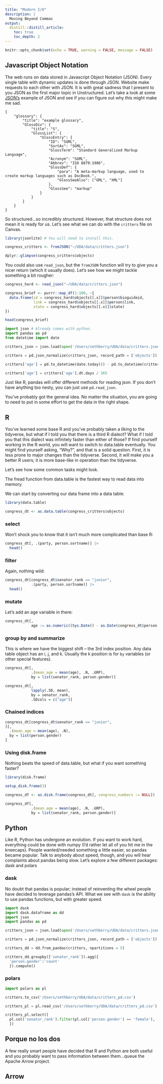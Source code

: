 ```yaml
---
title: "Modern I/O"
description: |
  Moving Beyond Commas
output:
  distill::distill_article:
    toc: true
    toc_depth: 2
---
```


```r
knitr::opts_chunk$set(echo = TRUE, warning = FALSE, message = FALSE)
```

## Javascript Object Notation

The web runs on data stored in Javascript Object Notation (JSON). Every single table with dynamic updates is done through JSON. Website make requests to each other with JSON. It is with great sadness that I present to you JSON as the first major topic in Unstructured. Let's take a look at some <a href="https://www.json.org/json-en.html">JSON's</a> example of JSON and see if you can figure out why this might make me sad.

```
{
    "glossary": {
        "title": "example glossary",
		"GlossDiv": {
            "title": "S",
			"GlossList": {
                "GlossEntry": {
                    "ID": "SGML",
					"SortAs": "SGML",
					"GlossTerm": "Standard Generalized Markup Language",
					"Acronym": "SGML",
					"Abbrev": "ISO 8879:1986",
					"GlossDef": {
                        "para": "A meta-markup language, used to create markup languages such as DocBook.",
						"GlossSeeAlso": ["GML", "XML"]
                    },
					"GlossSee": "markup"
                }
            }
        }
    }
}
```

So structured...so incredibly structured. However, that structure does not mean it is ready for us. Let's see what we can do with the `critters` file on Canvas.

```r
library(jsonlite) # You will need to install this.

congress_critters <- fromJSON("~/UDA/data/critters.json")

dplyr::glimpse(congress_critters$objects)
```

You could also use `read_json`, but the `fromJSON` function will try to give you a nicer return (which it usually does). Let's see how we might tackle something a bit rougher:

```r
congress_hard <- read_json("~/UDA/data/critters.json")
```


```r
congress_brief <- purrr::map_df(1:100, ~{
  data.frame(id = congress_hard$objects[[.x]]$person$bioguideid, 
             link = congress_hard$objects[[.x]]$person$link, 
             state = congress_hard$objects[[.x]]$state)
})

head(congress_brief)
```


```python
import json # Already comes with python.
import pandas as pd
from datetime import date

critters_json = json.load(open('/Users/sethberry/UDA/data/critters.json'))

critters = pd.json_normalize(critters_json, record_path = ['objects'])

critters['age'] = pd.to_datetime(date.today()) - pd.to_datetime(critters['person.birthday'])

critters['age'] = critters['age'].dt.days / 365
```

Just like R, pandas will offer different methods for reading json. If you don't have anything too nesty, you can just use `pd.read_json`. 

You've probably got the general idea. No matter the situation, you are going to need to put in some effort to get the data in the right shape.

## R

You've learned some base R and you've probably taken a liking to the tidyverse, but what if I told you that there is a third R dialect? What if I told you that this dialect was infinitely faster than either of those? If find yourself working in the R world, you will want to switch to data.table eventually. You might find yourself asking, "Why?", and that is a solid question. First, it is less prone to major changes than the tidyverse. Second, it will make you a better R users; it is more base-like in operation than the tidyverse.

Let's see how some common tasks might look.

<aside>
The fread function from data.table is the fastest way to read data into memory.
</aside>

We can start by converting our data frame into a data table:

```r
library(data.table)

congress_dt <- as.data.table(congress_critters$objects)
```

### select

Won't shock you to know that it isn't much more complicated than base R:

```r
congress_dt[, .(party, person.sortname)] |>
  head()
```

### filter

Again, nothing wild:

```r
congress_dt[congress_dt$senator_rank == "junior", 
            .(party, person.sortname)] |>
  head()
```

### mutate

Let's add an age variable in there:

```r
congress_dt[, 
            age := as.numeric((Sys.Date() - as.Date(congress_dt$person.birthday)) / 365)]
```

### group by and summarize

This is where we have the biggest shift -- the 3rd index position. Any data table object has an i, j, and k. Usually the k position is for `by` variables (or other special features).

```r
congress_dt[, 
            .(mean_age = mean(age), .N, .GRP), 
            by = list(senator_rank, person.gender)]
```

```r
congress_dt[, 
            lapply(.SD, mean), 
            by = senator_rank, 
            .SDcols = c("age")]
```


### Chained indices

```r
congress_dt[congress_dt$senator_rank == "junior", 
][, 
  .(mean_age = mean(age), .N), 
  by = list(person.gender)
]
```

### Using disk.frame

Nothing beats the speed of data.table, but what if you want something faster?

```r
library(disk.frame)

setup_disk.frame(3)

congress_df <- as.disk.frame(congress_dt[, congress_numbers := NULL])

congress_df[, 
            .(mean_age = mean(age), .N, .GRP), 
            by = list(senator_rank, person.gender)]
```


## Python

Like R, Python has undergone an evolution. If you want to work hard, everything could be done with numpy (I'd rather let all of you hit me in the kneecaps). People wanted/needed something a little easier, so pandas became popular. Talk to anybody about speed, though, and you will hear complaints about pandas being slow. Let's explore a few different packages: dask and polars

### dask

No doubt that pandas is popular; instead of reinventing the wheel people have decided to leverage pandas's API. What we see with `dask` is the ability to use pandas functions, but with greater speed.

```python
import dask
import dask.dataframe as dd
import json
import pandas as pd

critters_json = json.load(open('/Users/sethberry/UDA/data/critters.json'))

critters = pd.json_normalize(critters_json, record_path = ['objects'])

critters_dd = dd.from_pandas(critters, npartitions = 5)

critters_dd.groupby(['senator_rank']).agg({
  'person.gender':'count'
  }).compute()
```

### polars

```python
import polars as pl

critters.to_csv('/Users/sethberry/UDA/data/critters_pd.csv')

critters_pl = pl.read_csv('/Users/sethberry/UDA/data/critters_pd.csv')

critters_pl.select([
  pl.col('senator_rank').filter(pl.col('person.gender') == 'female'),
  ])
```


## Porque no los dos

A few really smart people have decided that R and Python are both useful and you probably want to pass information between them...queue the Apache Arrow project.

## Arrow

